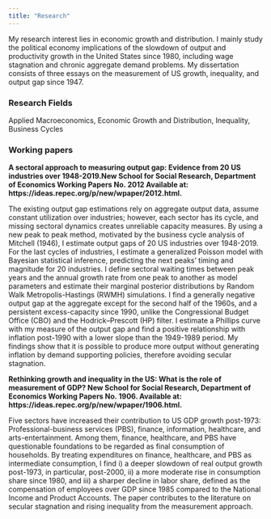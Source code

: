 ```yaml
---
title: "Research"
---
```


My research interest lies in economic growth and distribution. I mainly study the political economy implications of the slowdown of output and productivity growth in the United States since 1980, including wage stagnation and chronic aggregate demand problems.  My dissertation consists of three essays on the measurement of US growth, inequality, and output gap since 1947. 

### Research Fields

Applied Macroeconomics, Economic Growth and Distribution, Inequality, Business Cycles

### Working papers 

**A sectoral approach to measuring output gap: Evidence from 20 US industries over 1948-2019.New School for Social Research, Department  of  Economics Working  Papers No. 2012 Available  at: https://ideas.repec.org/p/new/wpaper/2012.html.**

The existing output gap estimations rely on aggregate output data, assume constant utilization over industries; however, each sector has its cycle, and missing sectoral dynamics creates unreliable capacity measures. By using a new peak to peak method, motivated by the business cycle analysis of Mitchell (1946), I estimate output gaps of 20 US industries over 1948-2019. For the last cycles of industries, I estimate a generalized Poisson model with Bayesian statistical inference, predicting the next peaks' timing and magnitude for 20 industries. I define sectoral waiting times between peak years and the annual growth rate from one peak to another as model parameters and estimate their marginal posterior distributions by Random Walk Metropolis-Hastings (RWMH) simulations. I find a generally negative output gap at the aggregate except for the second half of the 1960s, and a persistent excess-capacity since 1990, unlike the Congressional Budget Office (CBO) and the Hodrick–Prescott (HP) filter. I estimate a Phillips curve with my measure of the output gap and find a positive relationship with inflation post-1990 with a lower slope than the 1949-1989 period. My findings show that it is possible to produce more output without generating inflation by demand supporting policies, therefore avoiding secular stagnation.

**Rethinking growth and inequality in the US: What is the role of measurement of GDP? New School for Social Research, Department  of  Economics Working  Papers No. 1906. Available  at: https://ideas.repec.org/p/new/wpaper/1906.html.**

Five sectors have increased their contribution to US GDP growth post-1973: Professional-business services (PBS), finance, information, healthcare, and arts-entertainment. Among them, finance, healthcare, and PBS have questionable foundations to be regarded as final consumption of households. By treating expenditures on finance, healthcare, and PBS as intermediate consumption, I find i) a deeper slowdown of real output growth post-1973, in particular, post-2000, ii) a more moderate rise in consumption share since 1980, and iii) a sharper decline in labor share, defined as the compensation of employees over GDP since 1985 compared to the National Income and Product Accounts. The paper contributes to the literature on secular stagnation and rising inequality from the measurement approach.
